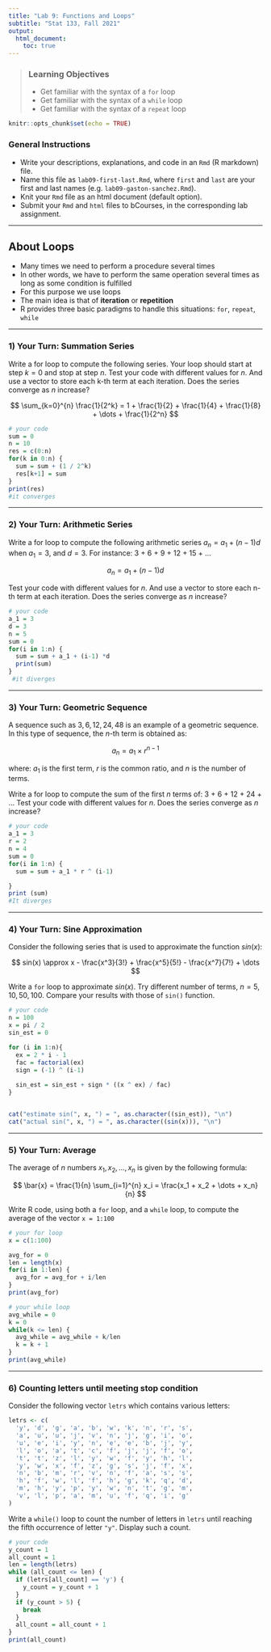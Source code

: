```yaml
---
title: "Lab 9: Functions and Loops"
subtitle: "Stat 133, Fall 2021"
output: 
  html_document:
    toc: true
---
```


> ### Learning Objectives
>
> - Get familiar with the syntax of a `for` loop
> - Get familiar with the syntax of a `while` loop
> - Get familiar with the syntax of a `repeat` loop


```r
knitr::opts_chunk$set(echo = TRUE)
```

### General Instructions

- Write your descriptions, explanations, and code in an `Rmd` (R markdown) file.
- Name this file as `lab09-first-last.Rmd`, where `first` and `last` are your
first and last names (e.g. `lab09-gaston-sanchez.Rmd`).
- Knit your `Rmd` file as an html document (default option).
- Submit your `Rmd` and `html` files to bCourses, in the corresponding lab assignment.


-----


## About Loops

- Many times we need to perform a procedure several times
- In other words, we have to perform the same operation several times as long as some condition is fulfilled
- For this purpose we use loops
- The main idea is that of __iteration__ or __repetition__
- R provides three basic paradigms to handle this situations: `for`, `repeat`, `while`


-----


### 1) Your Turn: Summation Series

Write a for loop to compute the following series. Your loop should start at 
step $k=0$ and stop at step $n$. Test your code with
different values for $n$. And use a vector to store each k-th term at each 
iteration.
Does the series converge as $n$ increase?

$$
\sum_{k=0}^{n} \frac{1}{2^k} = 1 + \frac{1}{2} + \frac{1}{4} + \frac{1}{8} + \dots + \frac{1}{2^n}
$$

```r
# your code
sum = 0
n = 10
res = c(0:n)
for(k in 0:n) {
  sum = sum + (1 / 2^k)
  res[k+1] = sum
}
print(res)
#it converges
```


-----


### 2) Your Turn: Arithmetic Series

Write a for loop to compute the following arithmetic series $a_n = a_1 + (n-1)d$ when $a_1 = 3$, and $d = 3$. For instance: 3 + 6 + 9 + 12 + 15 + ...

$$
a_n = a_1 + (n-1)d
$$


Test your code with different values for $n$. And use a vector to store each 
n-th term at each iteration.
Does the series converge as $n$ increase?

```r
# your code
a_1 = 3
d = 3
n = 5
sum = 0
for(i in 1:n) {
  sum = sum + a_1 + (i-1) *d
  print(sum)
}
 #it diverges 
```


-----


### 3) Your Turn: Geometric Sequence

A sequence such as $3, 6, 12, 24, 48$ is an example of a geometric sequence. 
In this type of sequence, the $n$-th term is obtained as: 

$$
a_n = a_1 \times r^{n-1}
$$

where: $a_1$ is the first term, $r$ is the common ratio, and $n$ is the number of 
terms.

Write a for loop to compute the sum of the first $n$ terms of:
3 + 6 + 12 + 24 + ... 
Test your code with different values for $n$. Does the series converge as $n$ 
increase?

```r
# your code
a_1 = 3
r = 2
n = 4
sum = 0
for(i in 1:n) {
  sum = sum + a_1 * r ^ (i-1)

}
print (sum)
#It diverges
```


-----


### 4) Your Turn: Sine Approximation

Consider the following series that is used to approximate the function $sin(x)$:

$$
sin(x) \approx x - \frac{x^3}{3!} + \frac{x^5}{5!} - \frac{x^7}{7!} + \dots
$$

Write a `for` loop  to approximate $sin(x)$. Try different number of terms, 
$n = 5, 10, 50, 100$. Compare your results with those of `sin()` function.

```r
# your code
n = 100
x = pi / 2
sin_est = 0

for (i in 1:n){
  ex = 2 * i - 1
  fac = factorial(ex)
  sign = (-1) ^ (i-1)
  
  sin_est = sin_est + sign * ((x ^ ex) / fac)
}


cat("estimate sin(", x, ") = ", as.character((sin_est)), "\n")
cat("actual sin(", x, ") = ", as.character((sin(x))), "\n")

```


-----


### 5) Your Turn: Average

The average of $n$ numbers $x_1, x_2, \dots, x_n$ is given by the following 
formula:

$$
\bar{x} = \frac{1}{n} \sum_{i=1}^{n} x_i = \frac{x_1 + x_2 + \dots + x_n}{n}
$$

Write R code, using both a `for` loop, and a `while` loop, to 
compute the average of the vector `x = 1:100`

```r
# your for loop
x = c(1:100)

avg_for = 0
len = length(x)
for(i in 1:len) {
  avg_for = avg_for + i/len
}
print(avg_for)
```


```r
# your while loop
avg_while = 0
k = 0
while(k <= len) {
  avg_while = avg_while + k/len
  k = k + 1
}
print(avg_while)
```


-----


### 6) Counting letters until meeting stop condition

Consider the following vector `letrs` which contains various letters:

```r
letrs <- c(
  'y', 'd', 'g', 'a', 'b', 'w', 'k', 'n', 'r', 's', 
  'a', 'u', 'u', 'j', 'v', 'n', 'j', 'g', 'i', 'o', 
  'u', 'e', 'i', 'y', 'n', 'e', 'e', 'b', 'j', 'y', 
  'l', 'o', 'a', 't', 'c', 'f', 'j', 'j', 'f', 'o', 
  't', 't', 'z', 'l', 'y', 'w', 'f', 'y', 'h', 'l', 
  'y', 'w', 'x', 'f', 'z', 'g', 's', 'j', 'f', 'x', 
  'n', 'b', 'm', 'r', 'v', 'n', 'f', 'a', 's', 's', 
  'h', 'f', 'w', 'l', 'f', 'h', 'g', 'k', 'q', 'd', 
  'm', 'h', 'y', 'p', 'y', 'w', 'n', 't', 'g', 'm', 
  'v', 'l', 'p', 'a', 'm', 'u', 'f', 'q', 'i', 'g'
)
```


Write a `while()` loop to count the number of letters in `letrs` until reaching 
the fifth occurrence of letter `"y"`. Display such a count.

```r
# your code
y_count = 1
all_count = 1
len = length(letrs)
while (all_count <= len) {
  if (letrs[all_count] == 'y') {
    y_count = y_count + 1
  }
  if (y_count > 5) {
    break
  }
  all_count = all_count + 1
}
print(all_count)
```

